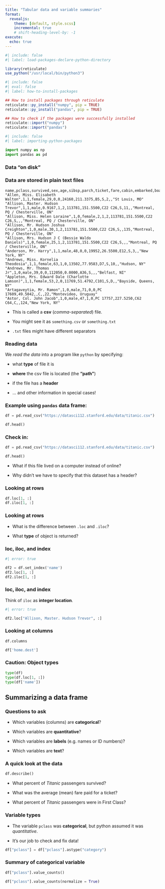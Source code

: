 ```yaml
---
title: "Tabular data and variable summaries"
format:  
  revealjs: 
    theme: [default, style.scss]
    incremental: true 
    # shift-heading-level-by: -1
execute:
  echo: true
---
```


```r
#| include: false
#| label: load-packages-declare-python-directory

library(reticulate)
use_python("/usr/local/bin/python3")

```

```r
#| include: false
#| eval: false
#| label: how-to-install-packages

## How to install packages through reticulate
reticulate::py_install("numpy", pip = TRUE)
reticulate::py_install("pandas", pip = TRUE)

## How to check if the packages were successfully installed
reticulate::import("numpy")
reticulate::import("pandas")

```

```python
#| include: false
#| label: importing-python-packages

import numpy as np
import pandas as pd

```

### Data "on disk"

### Data are stored in plain text files

```
name,pclass,survived,sex,age,sibsp,parch,ticket,fare,cabin,embarked,boat,body,home.dest
"Allen, Miss. Elisabeth Walton",1,1,female,29,0,0,24160,211.3375,B5,S,2,,"St Louis, MO"
"Allison, Master. Hudson Trevor",1,1,male,0.9167,1,2,113781,151.5500,C22 C26,S,11,,"Montreal, PQ / Chesterville, ON"
"Allison, Miss. Helen Loraine",1,0,female,2,1,2,113781,151.5500,C22 C26,S,,,"Montreal, PQ / Chesterville, ON"
"Allison, Mr. Hudson Joshua Creighton",1,0,male,30,1,2,113781,151.5500,C22 C26,S,,135,"Montreal, PQ / Chesterville, ON"
"Allison, Mrs. Hudson J C (Bessie Waldo Daniels)",1,0,female,25,1,2,113781,151.5500,C22 C26,S,,,"Montreal, PQ / Chesterville, ON"
"Anderson, Mr. Harry",1,1,male,48,0,0,19952,26.5500,E12,S,3,,"New York, NY"
"Andrews, Miss. Kornelia Theodosia",1,1,female,63,1,0,13502,77.9583,D7,S,10,,"Hudson, NY"
"Andrews, Mr. Thomas Jr",1,0,male,39,0,0,112050,0.0000,A36,S,,,"Belfast, NI"
"Appleton, Mrs. Edward Dale (Charlotte Lamson)",1,1,female,53,2,0,11769,51.4792,C101,S,D,,"Bayside, Queens, NY"
"Artagaveytia, Mr. Ramon",1,0,male,71,0,0,PC 17609,49.5042,,C,,22,"Montevideo, Uruguay"
"Astor, Col. John Jacob",1,0,male,47,1,0,PC 17757,227.5250,C62 C64,C,,124,"New York, NY"
```

* This is called a **csv** (*comma-separated*) file.

* You might see it as `something.csv` or `something.txt`

* `.txt` files might have different separators

### Reading data

We *read the data* into a program like `python` by specifying:

* what **type** of file it is

* **where** the csv file is located (the **"path"**)

* if the file has a **header**

* ... and other information in special cases!

### Example using `pandas` data frame:

```python

df = pd.read_csv("https://datasci112.stanford.edu/data/titanic.csv")

df.head()
```

### Check in:

```python
df = pd.read_csv("https://datasci112.stanford.edu/data/titanic.csv")

df.head()
```

:::{.callout}

* What if this file lived on a computer instead of online?

* Why didn't we have to specify that this dataset has a header?

:::

### Looking at rows

```python
df.loc[1, :]
df.iloc[1, :]
```

### Looking at rows

:::{.callout}

* What is the difference between `.loc` and `.iloc`?

* What **type** of object is returned?

:::

### loc, iloc, and index

```python
#| error: true

df2 = df.set_index('name')
df2.loc[1, :]
df2.iloc[1, :]
```
### loc, iloc, and index

Think of `iloc` as **integer location**.

```python
#| error: true

df2.loc["Allison, Master. Hudson Trevor", :]
```


### Looking at columns

```python

df.columns

df['home.dest']
```

### Caution: Object types

```python

type(df)
type(df.loc[1, :])
type(df['name'])
```




## Summarizing a data frame

### Questions to ask

* Which variables (columns) are **categorical**?

* Which variables are **quantitative**?

* Which variables are **labels** (e.g. names or ID numbers)?

* Which variables are **text**?




### A quick look at the data

```python

df.describe()
```
:::{.callout}

* What percent of *Titanic* passengers survived?

* What was the average (mean) fare paid for a ticket?

* What percent of *Titanic* passengers were in First Class?

:::

### Variable types

* The variable `pclass` was **categorical**, but python assumed it was *quantitative*.

* It's our job to check and fix data!

```python

df["pclass"] = df["pclass"].astype("category")
```

### Summary of categorical variable

```python

df["pclass"].value_counts()

df["pclass"].value_counts(normalize = True)
```

